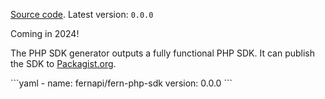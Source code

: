 [Source code](https://github.com/fern-api/fern-php).
Latest version: `0.0.0`

<Callout intent = "tip">
Coming in 2024!
</Callout>

<br />

The PHP SDK generator outputs a fully functional PHP
SDK. It can publish the SDK to [Packagist.org](Packagist.org).

<CodeBlock title="generators.yml">
```yaml
- name: fernapi/fern-php-sdk
  version: 0.0.0
```
</CodeBlock>
